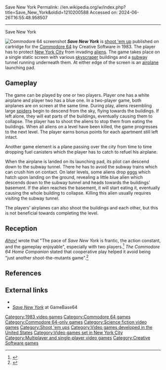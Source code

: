 Save New York
Permalink: //en.wikipedia.org/w/index.php?title=Save_New_York&oldid=1210200588
Accessed on: 2024-06-26T16:55:48.958507



------
Save New York
{{more citations needed|date=December 2013}}

{{Infobox video game
| title = 
| image = [[File:SaveNewYorkBoxShotC64.jpg|250px|Save New York]]
| caption = 
| developer = Creative Software
| publisher = {{vgrelease|NA|Creative Software<ref name="gamefaqs"/>|EU|Creative Software<ref name="gamefaqs"/>}}
| released = {{vgrelease|NA|1983<ref name="gamefaqs">[http://www.gamefaqs.com/c64/564022-save-new-york/data ''Save New York''] at [[GameFAQs]]</ref>|EU|1983<ref name="gamefaqs"/>}}
| genre = [[Shoot 'em up]]
| modes = [[Single-player video game|Single-player]], [[Multiplayer video game|multiplayer]]
| platforms = [[Commodore 64]]<ref name="gamefaqs"/>
}}
[[File:Save New York Screenshot.png|thumb|right|Commodore 64 screenshot]]
'''''Save New York''''' is [[shoot 'em up]] published on cartridge for the [[Commodore 64]] by Creative Software in 1983. The player has to protect [[New York City]] from invading [[extraterrestrial life|aliens]]. The game takes place on a single static screen with various [[skyscraper]] buildings and a [[New York City Subway|subway]] tunnel running underneath them. At either edge of the screen is an [[airplane]] launching pad.

==Gameplay==
{{Unreferenced|section|date=September 2019}}

The game can be played by one or two players. Player one has a white airplane and player two has a blue one. In a two-player game, both airplanes are on screen at the same time. During play, aliens resembling large [[spider]]s begin to descend from the sky, flying towards the buildings. If left alone, they will eat parts of the buildings, eventually causing them to collapse. The player has to shoot the aliens to stop them from eating the buildings. When all aliens on a level have been killed, the game progresses to the next level. The player earns bonus points for each apartment still left intact.

Another game element is a plane passing over the city from time to time dropping fuel canisters which the player has to catch to refuel his airplane.

When the airplane is landed on its launching pad, its pilot can descend down to the subway tunnel. There he has to avoid the subway trains which can crush him on contact. On later levels, some aliens drop [[egg]]s which hatch upon landing on the ground, revealing a little blue alien which descends down to the subway tunnel and heads towards the buildings' basement. If the alien reaches the basement, it will start eating it, eventually causing the whole building to collapse. Killing this alien usually requires visiting the subway tunnel.

The players' airplanes can also shoot the buildings and each other, but this is not beneficial towards completing the level.

==Reception==
''[[Ahoy!]]'' wrote that "The pace of ''Save New York'' is frantic, the action constant, and the gameplay enjoyable", especially with two players.<ref name="meade198401">{{cite news | url=https://archive.org/stream/Ahoy_Issue_02_1984-02_Ion_International_US#page/n49/mode/2up | title=Save New York | work=Ahoy! | date=February 1984 | accessdate=27 June 2014 | author=Meade, E. C. | pages=51–52}}</ref> ''The Commodore 64 Home Companion'' stated that cooperative play helped it avoid being "just another shoot-the-mutants game".<ref name=C64HC>{{cite web|url=https://archive.org/stream/The_Commodore_64_Home_Companion#page/n169/mode/2up|title=Creative Software|work=The Commodore 64 Home Companion|year=1984|access-date=August 19, 2016|pages=169–170}}</ref>

==References==
{{reflist}}

==External links==
*{{lemon64 game|id=2226|name=Save New York}}
*[http://www.gamebase64.com/game.php?id=6585 ''Save New York''] at GameBase64

[[Category:1983 video games]]
[[Category:Commodore 64 games]]
[[Category:Commodore 64-only games]]
[[Category:Science fiction video games]]
[[Category:Shoot 'em ups]]
[[Category:Video games developed in the United States]]
[[Category:Video games set in New York City]]
[[Category:Multiplayer and single-player video games]]
[[Category:Creative Software games]]